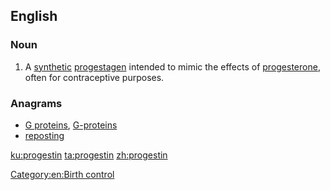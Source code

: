 ==English==

===Noun===
{{wikipedia}}
{{en-noun|~}}

# {{label|en|chemistry}} A [[synthetic]] [[progestagen]] intended to mimic the effects of [[progesterone]], often for contraceptive purposes.

===Anagrams===
* [[G proteins#English|G proteins]], [[G-proteins#English|G-proteins]]
* [[reposting#English|reposting]]

[[Category:en:Birth control]]

[[ku:progestin]]
[[ta:progestin]]
[[zh:progestin]]